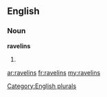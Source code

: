 ==English==

===Noun===
'''ravelins'''

# {{plural of|[[ravelin]]}}

[[Category:English plurals]]

[[ar:ravelins]]
[[fr:ravelins]]
[[my:ravelins]]